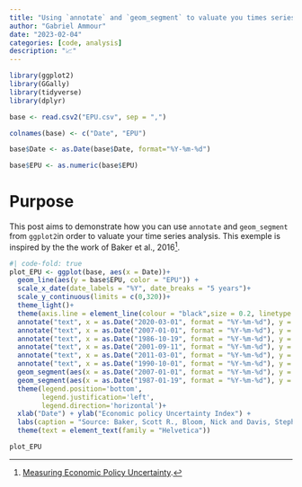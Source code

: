 ```yaml
---
title: "Using `annotate` and `geom_segment` to valuate you times series"
author: "Gabriel Ammour"
date: "2023-02-04"
categories: [code, analysis]
description: "📈"
---
```


```r
library(ggplot2)
library(GGally)
library(tidyverse)
library(dplyr)
```

```r
base <- read.csv2("EPU.csv", sep = ",")
```

```r
colnames(base) <- c("Date", "EPU")
```

```r
base$Date <- as.Date(base$Date, format="%Y-%m-%d")
```

```r
base$EPU <- as.numeric(base$EPU)
```

# Purpose

This post aims to demonstrate how you can use `annotate` and `geom_segment` from `ggplot2`in order to valuate your time series analysis. This exemple is inspired by the the work of Baker et al., 2016[^1].

[^1]: [Measuring Economic Policy Uncertainty](https://doi.org/10.1093/qje/qjw024).

```r
#| code-fold: true
plot_EPU <- ggplot(base, aes(x = Date))+
  geom_line(aes(y = base$EPU, color = "EPU")) +
  scale_x_date(date_labels = "%Y", date_breaks = "5 years")+
  scale_y_continuous(limits = c(0,320))+
  theme_light()+
  theme(axis.line = element_line(colour = "black",size = 0.2, linetype = "solid"))+
  annotate("text", x = as.Date("2020-03-01", format = "%Y-%m-%d"), y = 300, label = "Covid-19", color = "black", angle=0,  size = 2)+
  annotate("text", x = as.Date("2007-01-01", format = "%Y-%m-%d"), y = 160, label = "Subprime", color = "black", angle=0, size = 2)+
  annotate("text", x = as.Date("1986-10-19", format = "%Y-%m-%d"), y = 160, label = "Black Monday", color = "black", angle=0, size = 2)+
  annotate("text", x = as.Date("2001-09-11", format = "%Y-%m-%d"), y = 160, label = "9/11", color = "black", angle=0, size = 2)+
  annotate("text", x = as.Date("2011-03-01", format = "%Y-%m-%d"), y = 210, label = "Euro debt crisis", color = "black", angle=0, size = 2)+
  annotate("text", x = as.Date("1990-10-01", format = "%Y-%m-%d"), y = 150, label = "Gulf war I", color = "black", angle=0, size = 2)+
  geom_segment(aes(x = as.Date("2007-01-01", format = "%Y-%m-%d"), y = 150, xend = as.Date("2008-01-01", format = "%Y-%m-%d") , yend=120), arrow = arrow(length=unit(.12, 'cm'),type = "closed"))+
  geom_segment(aes(x = as.Date("1987-01-19", format = "%Y-%m-%d"), y = 150, xend = as.Date("1987-10-19", format = "%Y-%m-%d") , yend=130), arrow = arrow(length=unit(.12, 'cm'),type = "closed"))+
  theme(legend.position='bottom', 
        legend.justification='left',
        legend.direction='horizontal')+
  xlab("Date") + ylab("Economic policy Uncertainty Index") +
  labs(caption = "Source: Baker, Scott R., Bloom, Nick and Davis, Stephen J., Economic Policy Uncertainty Index for United States", color = "Legend : ") +
  theme(text = element_text(family = "Helvetica"))

plot_EPU
```
